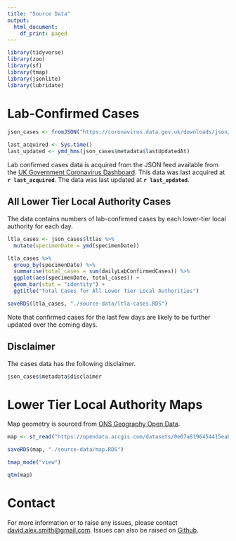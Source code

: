 ```yaml
---
title: "Source Data"
output:
  html_document:
    df_print: paged
---
```



```r

library(tidyverse)
library(zoo)
library(sf)
library(tmap)
library(jsonlite)
library(lubridate)

```


# Lab-Confirmed Cases

```r
json_cases <- fromJSON("https://coronavirus.data.gov.uk/downloads/json/coronavirus-cases_latest.json", flatten = TRUE)

last_acquired <- Sys.time()
last_updated <- ymd_hms(json_cases$metadata$lastUpdatedAt)
```

Lab confirmed cases data is acquired from the JSON feed available from the [UK Government Coronavirus Dashboard](https://coronavirus.data.gov.uk/). This data was last acquired at **`r last_acquired`**. The data was last updated at **`r last_updated`**.

## All Lower Tier Local Authority Cases

The data contains numbers of lab-confirmed cases by each lower-tier local authority for each day. 

```r
ltla_cases <- json_cases$ltlas %>% 
  mutate(specimenDate = ymd(specimenDate))

ltla_cases %>% 
  group_by(specimenDate) %>% 
  summarise(total_cases = sum(dailyLabConfirmedCases)) %>% 
  ggplot(aes(specimenDate, total_cases)) + 
  geom_bar(stat = "identity") + 
  ggtitle("Total Cases for All Lower Tier Local Authorities")

saveRDS(ltla_cases, "./source-data/ltla-cases.RDS")
```

Note that confirmed cases for the last few days are likely to be further updated over the coming days.

## Disclaimer

The cases data has the following disclaimer.

```r
json_cases$metadata$disclaimer
```

# Lower Tier Local Authority Maps

Map geometry is sourced from [ONS Geography Open Data](https://hub.arcgis.com/datasets/0e07a8196454415eab18c40a54dfbbef_0).

```r
map <- st_read("https://opendata.arcgis.com/datasets/0e07a8196454415eab18c40a54dfbbef_0.geojson")

saveRDS(map, "./source-data/map.RDS")

tmap_mode("view")

qtm(map)

```

# Contact

For more information or to raise any issues, please contact [david.alex.smith@gmail.com](david.alex.smith@gmail.com). Issues can also be raised on [Github](https://github.com/DavidASmith/Covid-19-Cases).